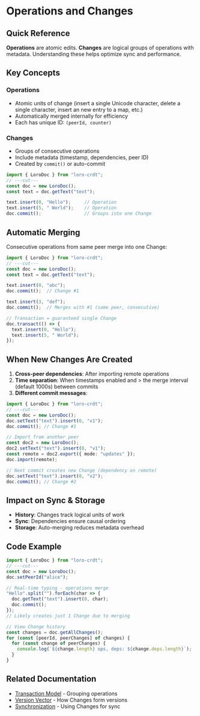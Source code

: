 # Operations and Changes

## Quick Reference

**Operations** are atomic edits. **Changes** are logical groups of operations with metadata. Understanding these helps optimize sync and performance.

## Key Concepts

### Operations
- Atomic units of change (insert a single Unicode character, delete a single character, insert an new entry to a map, etc.)
- Automatically merged internally for efficiency
- Each has unique ID: `(peerId, counter)`

### Changes
- Groups of consecutive operations
- Include metadata (timestamp, dependencies, peer ID)
- Created by `commit()` or auto-commit

```ts twoslash
import { LoroDoc } from "loro-crdt";
// ---cut---
const doc = new LoroDoc();
const text = doc.getText("text");

text.insert(0, "Hello");     // Operation
text.insert(5, " World");    // Operation
doc.commit();                // Groups into one Change
```

## Automatic Merging

Consecutive operations from same peer merge into one Change:

```ts twoslash
import { LoroDoc } from "loro-crdt";
// ---cut---
const doc = new LoroDoc();
const text = doc.getText("text");

text.insert(0, "abc");
doc.commit();  // Change #1

text.insert(3, "def");
doc.commit();  // Merges with #1 (same peer, consecutive)

// Transaction = guaranteed single Change
doc.transact(() => {
  text.insert(0, "Hello");
  text.insert(5, " World");
});
```

## When New Changes Are Created

1. **Cross-peer dependencies**: After importing remote operations
2. **Time separation**: When timestamps enabled and > the merge interval (default 1000s) between commits
3. **Different commit messages**: 

```ts twoslash
import { LoroDoc } from "loro-crdt";
// ---cut---
const doc = new LoroDoc();
doc.setText("text").insert(0, "v1");
doc.commit(); // Change #1

// Import from another peer
const doc2 = new LoroDoc();
doc2.setText("text").insert(0, "v1");
const remote = doc2.export({ mode: "updates" });
doc.import(remote);

// Next commit creates new Change (dependency on remote)
doc.setText("text").insert(0, "v2");
doc.commit(); // Change #2
```


## Impact on Sync & Storage

- **History**: Changes track logical units of work
- **Sync**: Dependencies ensure causal ordering
- **Storage**: Auto-merging reduces metadata overhead

## Code Example

```ts twoslash
import { LoroDoc } from "loro-crdt";
// ---cut---
const doc = new LoroDoc();
doc.setPeerId("alice");

// Real-time typing - operations merge
"Hello".split("").forEach(char => {
  doc.getText("text").insert(0, char);
  doc.commit();
});
// Likely creates just 1 Change due to merging

// View Change history
const changes = doc.getAllChanges();
for (const [peerId, peerChanges] of changes) {
  for (const change of peerChanges) {
    console.log(`${change.length} ops, deps: ${change.deps.length}`);
  }
}
```


## Related Documentation

- [Transaction Model](./transaction_model) - Grouping operations
- [Version Vector](./version_vector) - How Changes form versions
- [Synchronization](../tutorial/sync) - Using Changes for sync
